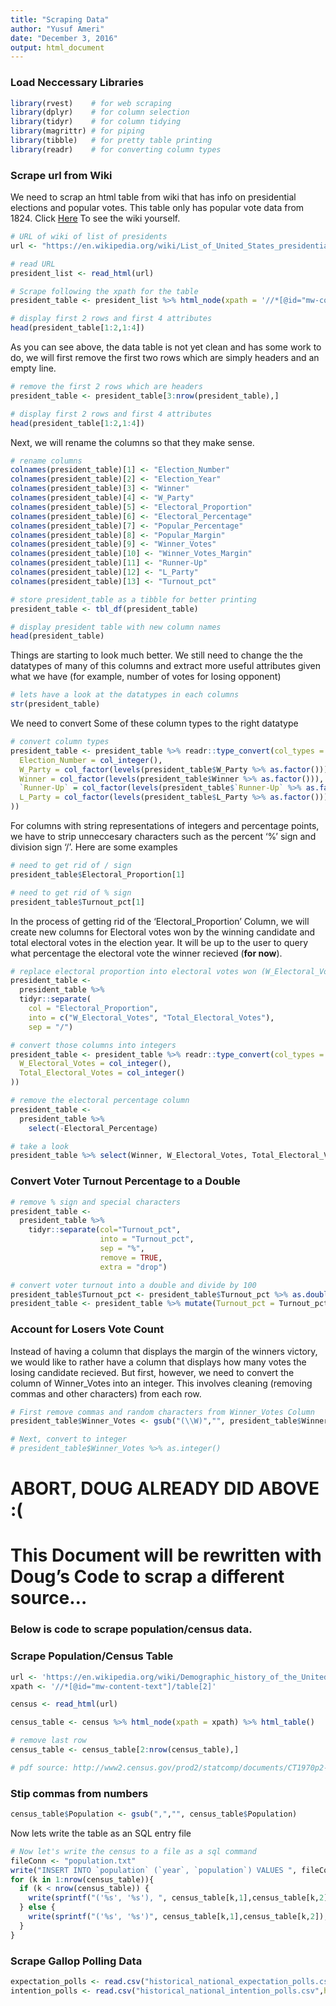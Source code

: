 ```yaml
---
title: "Scraping Data"
author: "Yusuf Ameri"
date: "December 3, 2016"
output: html_document
---
```


### Load Neccessary Libraries
```r
library(rvest)    # for web scraping
library(dplyr)    # for column selection
library(tidyr)    # for column tidying
library(magrittr) # for piping
library(tibble)   # for pretty table printing
library(readr)    # for converting column types
```


### Scrape url from Wiki
We need to scrap an html table from wiki that has info on presidential elections and popular votes. This table only has popular vote data from 1824. Click [Here](https://en.wikipedia.org/wiki/List_of_United_States_presidential_elections_by_popular_vote_margin#List) To see the wiki yourself.
```r
# URL of wiki of list of presidents
url <- "https://en.wikipedia.org/wiki/List_of_United_States_presidential_elections_by_popular_vote_margin"

# read URL
president_list <- read_html(url)

# Scrape following the xpath for the table
president_table <- president_list %>% html_node(xpath = '//*[@id="mw-content-text"]/table[2]') %>% html_table()

# display first 2 rows and first 4 attributes
head(president_table[1:2,1:4])
```

As you can see above, the data table is not yet clean and has some work to do, we will first remove the first two rows which are simply headers and an empty line.
```r
# remove the first 2 rows which are headers
president_table <- president_table[3:nrow(president_table),]

# display first 2 rows and first 4 attributes
head(president_table[1:2,1:4])
```

Next, we will rename the columns so that they make sense.
```r
# rename columns
colnames(president_table)[1] <- "Election_Number"
colnames(president_table)[2] <- "Election_Year"
colnames(president_table)[3] <- "Winner"
colnames(president_table)[4] <- "W_Party"
colnames(president_table)[5] <- "Electoral_Proportion"
colnames(president_table)[6] <- "Electoral_Percentage"
colnames(president_table)[7] <- "Popular_Percentage"
colnames(president_table)[8] <- "Popular_Margin"
colnames(president_table)[9] <- "Winner_Votes"
colnames(president_table)[10] <- "Winner_Votes_Margin"
colnames(president_table)[11] <- "Runner-Up"
colnames(president_table)[12] <- "L_Party"
colnames(president_table)[13] <- "Turnout_pct"

# store president_table as a tibble for better printing
president_table <- tbl_df(president_table)

# display president table with new column names
head(president_table)
```
Things are starting to look much better. We still need to change the the datatypes of many of this columns and extract more useful attributes given what we have (for example, number of votes for losing opponent)

```r
# lets have a look at the datatypes in each columns
str(president_table)
```

We need to convert Some of these column types to the right datatype
```r
# convert column types
president_table <- president_table %>% readr::type_convert(col_types = cols(
  Election_Number = col_integer(),
  W_Party = col_factor(levels(president_table$W_Party %>% as.factor())),
  Winner = col_factor(levels(president_table$Winner %>% as.factor())),
  `Runner-Up` = col_factor(levels(president_table$`Runner-Up` %>% as.factor())),
  L_Party = col_factor(levels(president_table$L_Party %>% as.factor()))
))
```

For columns with string representations of integers and percentage points, we have to strip unneccesary characters such as the percent '%' sign and division sign '/'.
Here are some examples
```r
# need to get rid of / sign
president_table$Electoral_Proportion[1]

# need to get rid of % sign
president_table$Turnout_pct[1]
```

In the process of getting rid of the 'Electoral_Proportion' Column, we will create new columns for Electoral votes won by the winning candidate and total electoral votes in the election year. It will be up to the user to query what percentage the electoral vote the winner recieved (**for now**).

```r
# replace electoral proportion into electoral votes won (W_Electoral_Votes) and Total_Electoral_Votes
president_table <- 
  president_table %>% 
  tidyr::separate(
    col = "Electoral_Proportion", 
    into = c("W_Electoral_Votes", "Total_Electoral_Votes"), 
    sep = "/")

# convert those columns into integers
president_table <- president_table %>% readr::type_convert(col_types = cols(
  W_Electoral_Votes = col_integer(),
  Total_Electoral_Votes = col_integer()
))

# remove the electoral percentage column
president_table <- 
  president_table %>% 
    select(-Electoral_Percentage)

# take a look
president_table %>% select(Winner, W_Electoral_Votes, Total_Electoral_Votes) %>% head()
```

### Convert Voter Turnout Percentage to a Double
```r
# remove % sign and special characters
president_table <- 
  president_table %>% 
    tidyr::separate(col="Turnout_pct",
                    into = "Turnout_pct",
                    sep = "%",
                    remove = TRUE,
                    extra = "drop")

# convert voter turnout into a double and divide by 100
president_table$Turnout_pct <- president_table$Turnout_pct %>% as.double()
president_table <- president_table %>% mutate(Turnout_pct = Turnout_pct/100)
```

### Account for Losers Vote Count
Instead of having a column that displays the margin of the winners victory, we would like to rather have a column that displays how many votes the losing candidate recieved. But first, however, we need to convert the column of Winner_Votes into an integer. This involves cleaning (removing commas and other characters) from each row.
```r
# First remove commas and random characters from Winner_Votes Column
president_table$Winner_Votes <- gsub("(\\W)","", president_table$Winner_Votes)

# Next, convert to integer
# president_table$Winner_Votes %>% as.integer()
```

# ABORT, DOUG ALREADY DID ABOVE :(
# This Document will be rewritten with Doug's Code to scrap a different source...
### Below is code to scrape population/census data.

### Scrape Population/Census Table
```r
url <- 'https://en.wikipedia.org/wiki/Demographic_history_of_the_United_States#Historical_population'
xpath <- '//*[@id="mw-content-text"]/table[2]'

census <- read_html(url)

census_table <- census %>% html_node(xpath = xpath) %>% html_table()

# remove last row
census_table <- census_table[2:nrow(census_table),]

# pdf source: http://www2.census.gov/prod2/statcomp/documents/CT1970p2-13.pdf
```

### Stip commas from numbers
```r
census_table$Population <- gsub(",","", census_table$Population)
```


Now lets write the table as an SQL entry file
```r
# Now let's write the census to a file as a sql command
fileConn <- "population.txt"
write("INSERT INTO `population` (`year`, `population`) VALUES ", fileConn)
for (k in 1:nrow(census_table)){
  if (k < nrow(census_table)) {
    write(sprintf("('%s', '%s'), ", census_table[k,1],census_table[k,2]), fileConn, append=TRUE)
  } else {
    write(sprintf("('%s', '%s')", census_table[k,1],census_table[k,2]), fileConn, append=TRUE)
  }
}
```


### Scrape Gallop Polling Data
```r
expectation_polls <- read.csv("historical_national_expectation_polls.csv",header = TRUE)
intention_polls <- read.csv("historical_national_intention_polls.csv",header = TRUE)
```

